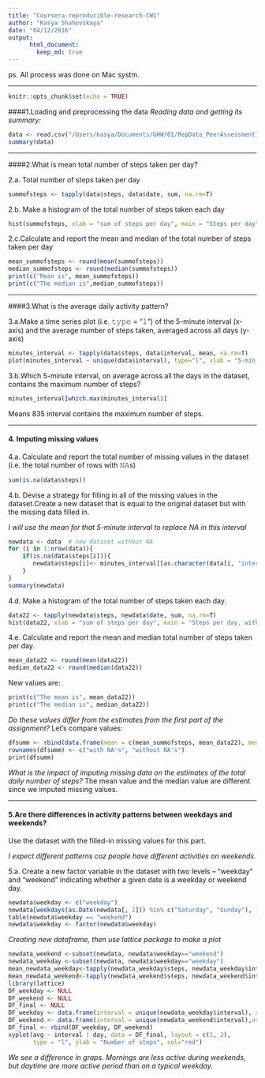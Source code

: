 ```yaml
---
title: "Coursera-reproducible-research-CW1"
author: "Kasya Shahovskaya"
date: "04/12/2016"
output:
      html_document:  
        keep_md: true
---
```

ps. All process was done on Mac systm.

___________________________________
```r
knitr::opts_chunk$set(echo = TRUE)
```
####1.Loading and preprocessing the data 
*Reading data and getting its summary:*

```r
data <- read.csv("/Users/kasya/Documents/GHW/01/RepData_PeerAssessment1/activity.csv", header=TRUE)   
summary(data) 
```
___________________________________
####2.What is mean total number of steps taken per day? 

2.a. Total number of steps taken per day 
```r
summofsteps <- tapply(data$steps, data$date, sum, na.rm=T)
```

2.b. Make a histogram of the total number of steps taken each day
```r
hist(summofsteps, xlab = "sum of steps per day", main = "Steps per day", col = "red")
```

  2.c.Calculate and report the mean and median of the total number of steps taken per day   

```r
mean_summofsteps <- round(mean(summofsteps))
median_summofsteps <- round(median(summofsteps))
print(c("Mean is", mean_summofsteps))
print(c("The median is",median_summofsteps))
```
___________________________________
####3.What is the average daily activity pattern? 

3.a.Make a time series plot (i.e. 𝚝𝚢𝚙𝚎 = "𝚕") of the 5-minute interval (x-axis) and the average number of steps taken, averaged across all days (y-axis)
```r
minutes_interval <- tapply(data$steps, data$interval, mean, na.rm=T)
plot(minutes_interval ~ unique(data$interval), type="l", xlab = "5-min interval", ylab = "Mean number of steps taken (all Days)", main = "Average number of steps Taken at 5 minute Intervals", col = "red")
```

3.b.Which 5-minute interval, on average across all the days in the dataset, contains the maximum number of steps?
```r
minutes_interval[which.max(minutes_interval)]
```
Means 835 interval contains the maximum number of steps.

___________________________________
  
#### 4. Imputing missing values

4.a. Calculate and report the total number of missing values in the dataset (i.e. the total number of rows with 𝙽𝙰s)
```r
sum(is.na(data$steps))
```

4.b. Devise a strategy for filling in all of the missing values in the dataset.Create a new dataset that is equal to the original dataset but with the missing data filled in.

*I will use the mean for that 5-minute interval to replace NA in this interval*

```r
newdata <- data  # new dataset without NA
for (i in 1:nrow(data)){
    if(is.na(data$steps[i])){
       newdata$steps[i]<- minutes_interval[[as.character(data[i, "interval"])]]
    }
}
summary(newdata)
```

4.d. Make a histogram of the total number of steps taken each day.
```r
data22 <- tapply(newdata$steps, newdata$date, sum, na.rm=T)
hist(data22, xlab = "sum of steps per day", main = "Steps per day, without NAs", col="red")
```

4.e. Calculate and report the mean and median total number of steps taken per day. 

```r
mean_data22 <- round(mean(data22))
median_data22 <- round(median(data22))
```

New values are:

```r
print(c("The mean is", mean_data22))
print(c("The median is", median_data22))
```

*Do these values differ from the estimates from the first part of the assignment?*
Let's compare values: 
```r
dfsumm <- rbind(data.frame(mean = c(mean_summofsteps, mean_data22), median = c(median_summofsteps, median_data22)))
rownames(dfsumm) <- c("with NA's", "without NA's")
print(dfsumm)
```


*What is the impact of imputing missing data on the estimates of the total daily number of steps?*
The mean value and the median value are different since we imputed missing values.


___________________________________
  
  
#### 5.Are there differences in activity patterns between weekdays and weekends?
Use the dataset with the filled-in missing values for this part.

*I expect different patterns coz people have different activities on weekends.*

5.a. Create a new factor variable in the dataset with two levels – “weekday” and “weekend” indicating whether a given date is a weekday or weekend day.

```r
newdata$weekday <- c("weekday")
newdata[weekdays(as.Date(newdata[, 2])) %in% c("Saturday", "Sunday"), ][4] <- c("weekend")
table(newdata$weekday == "weekend")
newdata$weekday <- factor(newdata$weekday)
```
*Creating new dataframe, then use lattice package to make a plot*

```r
newdata_weekend <-subset(newdata, newdata$weekday=="weekend")
newdata_weekday <-subset(newdata, newdata$weekday=="weekday")
mean_newdata_weekday<-tapply(newdata_weekday$steps, newdata_weekday$interval,mean)
mean_newdata_weekend<-tapply(newdata_weekend$steps, newdata_weekend$interval,mean)
library(lattice)
DF_weekday <- NULL
DF_weekend <- NULL
DF_final <- NULL
DF_weekday <- data.frame(interval = unique(newdata_weekday$interval), avg = as.numeric(mean_newdata_weekday), day = rep("weekday", length(mean_newdata_weekday)))
DF_weekend <- data.frame(interval = unique(newdata_weekend$interval),avg = as.numeric(mean_newdata_weekend), day = rep("weekend", length(mean_newdata_weekend)))
DF_final <- rbind(DF_weekday, DF_weekend)
xyplot(avg ~ interval | day, data = DF_final, layout = c(1, 2), 
       type = "l", ylab = "Number of steps", col="red")
```

  *We see a difference in graps. Mornings are less active during weekends, but daytime are more active period than on a typical weekday.*


